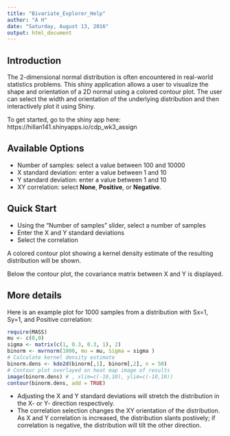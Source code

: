 ```yaml
---
title: "Bivariate_Explorer_Help"
author: "A H"
date: "Saturday, August 13, 2016"
output: html_document
---
```


## Introduction

The 2-dimensional normal distribution is often encountered in real-world statistics problems. This shiny application allows a user to visualize the shape and orientation of a 2D normal using a colored contour plot. The user can select the width and orientation of the underlying distribution and then interactively plot it using Shiny.

To get started, go to the shiny app here: https://hillan141.shinyapps.io/cdp_wk3_assign

## Available Options

* Number of samples: select a value between 100 and 10000
* X standard deviation: enter a value between 1 and 10
* Y standard deviation: enter a value between 1 and 10
* XY correlation: select __None__, __Positive__, or __Negative__.

## Quick Start

* Using the "Number of samples" slider, select a number of samples
* Enter the X and Y standard deviations
* Select the correlation 

A colored contour plot showing a kernel density estimate of the resulting distribution will be shown.

Below the contour plot, the covariance matrix between X and Y is displayed.

## More details

Here is an example plot for 1000 samples from a distribution with Sx=1, Sy=1, and Positive correlation:

```r
require(MASS)
mu <- c(0,0)
sigma <- matrix(c(1, 0.3, 0.3, 1), 2)
binorm <- mvrnorm(1000, mu = mu, Sigma = sigma )
# Calculate kernel density estimate
binorm.dens <- kde2d(binorm[,1], binorm[,2], n = 50)
# Contour plot overlayed on heat map image of results
image(binorm.dens) # , xlim=c(-10,10), ylim=c(-10,10))
contour(binorm.dens, add = TRUE)
```

* Adjusting the X and Y standard deviations will stretch the distribution in the X- or Y- direction respectively.
* The correlation selection changes the XY orientation of the distribution.  As X and Y correlation is increased, the distribution slants postively; if correlation is negative, the distribution will tilt the other direction.

